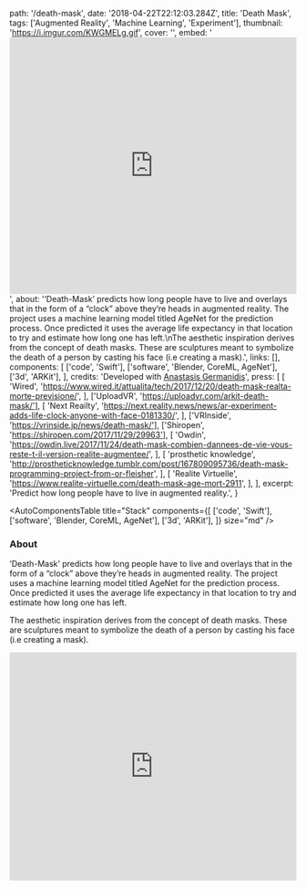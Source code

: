   path: '/death-mask',
  date: '2018-04-22T22:12:03.284Z',
  title: 'Death Mask',
  tags: ['Augmented Reality', 'Machine Learning', 'Experiment'],
  thumbnail: 'https://i.imgur.com/KWGMELg.gif',
  cover: '',
  embed:
    '<iframe width="100%" height="450" src="https://www.youtube.com/embed/OzndnZuvu2c?rel=0&amp;controls=0&amp;showinfo=0" frameborder="0" allow="autoplay; encrypted-media" allowfullscreen></iframe>',
  about:
    '‘Death-Mask’ predicts how long people have to live and overlays that in the form of a “clock” above they’re heads in augmented reality. The project uses a machine learning model titled AgeNet for the prediction process. Once predicted it uses the average life expectancy in that location to try and estimate how long one has left.\nThe aesthetic inspiration derives from the concept of death masks. These are sculptures meant to symbolize the death of a person by casting his face (i.e creating a mask).',
  links: [],
  components: [
    ['code', 'Swift'],
    ['software', 'Blender, CoreML, AgeNet'],
    ['3d', 'ARKit'],
  ],
  credits:
    'Developed with <a target="_blank" href="http://agermanidis.com">Anastasis Germanidis</a>',
  press: [
    [
      'Wired',
      'https://www.wired.it/attualita/tech/2017/12/20/death-mask-realta-morte-previsione/',
    ],
    ['UploadVR', 'https://uploadvr.com/arkit-death-mask/'],
    [
      'Next Reailty',
      'https://next.reality.news/news/ar-experiment-adds-life-clock-anyone-with-face-0181330/',
    ],
    ['VRInside', 'https://vrinside.jp/news/death-mask/'],
    ['Shiropen', 'https://shiropen.com/2017/11/29/29963'],
    [
      'Owdin',
      'https://owdin.live/2017/11/24/death-mask-combien-dannees-de-vie-vous-reste-t-il-version-realite-augmentee/',
    ],
    [
      'prosthetic knowledge',
      'http://prostheticknowledge.tumblr.com/post/167809095736/death-mask-programming-project-from-or-fleisher',
    ],
    [
      'Realite Virtuelle',
      'https://www.realite-virtuelle.com/death-mask-age-mort-2911',
    ],
  ],
  excerpt: 'Predict how long people have to live in augmented reality.',
}

<AutoComponentsTable
  title="Stack"
  components={[
    ['code', 'Swift'],
    ['software', 'Blender, CoreML, AgeNet'],
    ['3d', 'ARKit'],
  ]}
  size="md"
/>

### About

‘Death-Mask’ predicts how long people have to live and overlays that in the form of a “clock” above they’re heads in augmented reality. The project uses a machine learning model titled AgeNet for the prediction process. Once predicted it uses the average life expectancy in that location to try and estimate how long one has left.

The aesthetic inspiration derives from the concept of death masks. These are sculptures meant to symbolize the death of a person by casting his face (i.e creating a mask).

<iframe
  width="100%"
  height="400px"
  src="https://www.youtube.com/embed/OzndnZuvu2c?rel=0&amp;controls=0&amp;showinfo=0"
  frameBorder="0"
  allow="autoplay; encrypted-media"
  allowFullScreen
/>

### Press

- [Wired](https://www.wired.it/attualita/tech/2017/12/20/death-mask-realta-morte-previsione/)
- [UploadVR](https://uploadvr.com/arkit-death-mask/)
- [Next Reailty](https://next.reality.news/news/ar-experiment-adds-life-clock-anyone-with-face-0181330/)
- [VRInside](https://vrinside.jp/news/death-mask/)
- [Shiropen](https://shiropen.com/2017/11/29/29963)
- [Owdin](https://owdin.live/2017/11/24/death-mask-combien-dannees-de-vie-vous-reste-t-il-version-realite-augmentee/)
- [prosthetic knowledge](http://prostheticknowledge.tumblr.com/post/167809095736/death-mask-programming-project-from-or-fleisher)
- [Realite Virtuelle](https://www.realite-virtuelle.com/death-mask-age-mort-2911)

### Credits

Developed with <a target="_blank" href="http://agermanidis.com">Anastasis Germanidis</a>
